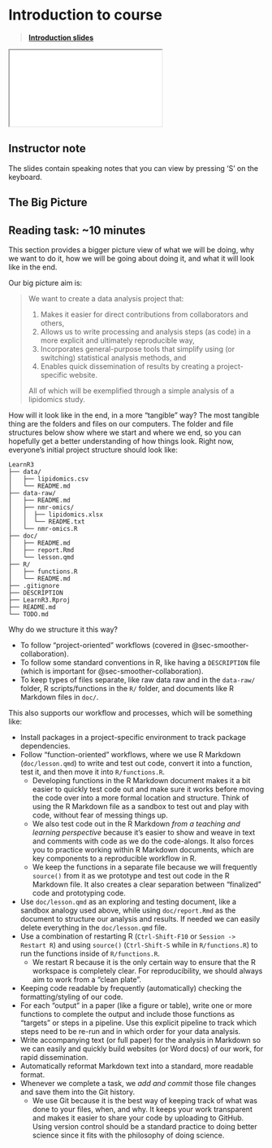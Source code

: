 # Introduction to course {#sec-introduction}

> [**Introduction slides**](../slides/introduction.html)

<div>

```{=html}
<iframe class="slide-deck" src="../slides/introduction.html"></iframe>
```

</div>

::: {.callout-note collapse="true"}
## Instructor note

The slides contain speaking notes that you can view by pressing 'S' on
the keyboard.
:::

## The Big Picture

::: callout-note
## Reading task: \~10 minutes

This section provides a bigger picture view of what we will be doing,
why we want to do it, how we will be going about doing it, and what it
will look like in the end.

Our big picture aim is:

> We want to create a data analysis project that:
>
> 1.  Makes it easier for direct contributions from collaborators and
>     others,
> 2.  Allows us to write processing and analysis steps (as code) in a
>     more explicit and ultimately reproducible way,
> 3.  Incorporates general-purpose tools that simplify using (or
>     switching) statistical analysis methods, and
> 4.  Enables quick dissemination of results by creating a
>     project-specific website.
>
> All of which will be exemplified through a simple analysis of a
> lipidomics study.

<!-- TODO: Pipeline, workflow image? -->

How will it look like in the end, in a more "tangible" way? The most
tangible thing are the folders and files on our computers. The folder
and file structures below show where we start and where we end, so you
can hopefully get a better understanding of how things look. Right now,
everyone's initial project structure should look like:

```         
LearnR3
├── data/
│   ├── lipidomics.csv
│   └── README.md
├── data-raw/
│   ├── README.md
│   ├── nmr-omics/
│   │  ├── lipidomics.xlsx
│   │  └── README.txt
│   └── nmr-omics.R
├── doc/
│   ├── README.md
│   ├── report.Rmd
│   └── lesson.qmd
├── R/
│   ├── functions.R
│   └── README.md
├── .gitignore
├── DESCRIPTION
├── LearnR3.Rproj
├── README.md
└── TODO.md
```

<!-- At the end of this course, it should look something like: -->

<!-- TODO: Paste from final output of running code in -->

Why do we structure it this way?

-   To follow "project-oriented" workflows (covered in
    @sec-smoother-collaboration).
-   To follow some standard conventions in R, like having a
    `DESCRIPTION` file (which is important for
    @sec-smoother-collaboration).
-   To keep types of files separate, like raw data raw and in the
    `data-raw/` folder, R scripts/functions in the `R/` folder, and
    documents like R Markdown files in `doc/`.

This also supports our workflow and processes, which will be something
like:

-   Install packages in a project-specific environment to track package
    dependencies.
-   Follow "function-oriented" workflows, where we use R Markdown
    (`doc/lesson.qmd`) to write and test out code, convert it into a
    function, test it, and then move it into `R/functions.R`.
    -   Developing functions in the R Markdown document makes it a bit
        easier to quickly test code out and make sure it works before
        moving the code over into a more formal location and structure.
        Think of using the R Markdown file as a sandbox to test out and
        play with code, without fear of messing things up.
    -   We also test code out in the R Markdown *from a teaching and
        learning perspective* because it's easier to show and weave in
        text and comments with code as we do the code-alongs. It also
        forces you to practice working within R Markdown documents,
        which are key components to a reproducible workflow in R.
    -   We keep the functions in a separate file because we will
        frequently `source()` from it as we prototype and test out code
        in the R Markdown file. It also creates a clear separation
        between "finalized" code and prototyping code.
-   Use `doc/lesson.qmd` as an exploring and testing document, like a
    sandbox analogy used above, while using `doc/report.Rmd` as the
    document to structure our analysis and results. If needed we can
    easily delete everything in the `doc/lesson.qmd` file.
-   Use a combination of restarting R (`Ctrl-Shift-F10` or
    `Session -> Restart R`) and using `source()` (`Ctrl-Shift-S` while
    in `R/functions.R`) to run the functions inside of `R/functions.R`.
    -   We restart R because it is the only certain way to ensure that
        the R workspace is completely clear. For reproducibility, we
        should always aim to work from a "clean plate".
-   Keeping code readable by frequently (automatically) checking the
    formatting/styling of our code.
-   For each "output" in a paper (like a figure or table), write one or
    more functions to complete the output and include those functions as
    "targets" or steps in a pipeline. Use this explicit pipeline to
    track which steps need to be re-run and in which order for your data
    analysis.
-   Write accompanying text (or full paper) for the analysis in Markdown
    so we can easily and quickly build websites (or Word docs) of our
    work, for rapid dissemination.
-   Automatically reformat Markdown text into a standard, more readable
    format.
-   Whenever we complete a task, we *add and commit* those file changes
    and save them into the Git history.
    -   We use Git because it is the best way of keeping track of what
        was done to your files, when, and why. It keeps your work
        transparent and makes it easier to share your code by uploading
        to GitHub. Using version control should be a standard practice
        to doing better science since it fits with the philosophy of
        doing science.
:::

